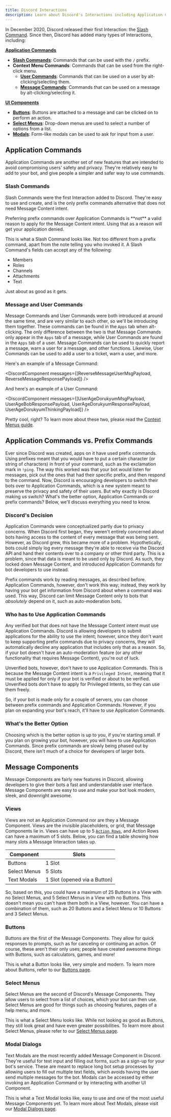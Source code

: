 ```yaml
---
title: Discord Interactions
description: Learn about Discord's Interactions including Application Commands and UI Components.
---
```



In December 2020, Discord released their first Interaction: the [Slash Command](https://discord.com/developers/docs/interactions/application-commands#slash-commands). Since then, Discord has added many types of Interactions, including:

**[Application Commands](https://discord.com/developers/docs/interactions/application-commands)**

- **[Slash Commands](https://discord.com/developers/docs/interactions/application-commands#slash-commands)**: Commands that can be used with the `/` prefix.
- **Context Menu Commands**: Commands that can be used from the right-click menu.
    - **[User Commands](https://discord.com/developers/docs/interactions/application-commands#user-commands)**: Commands that can be used on a user by alt-clicking/selecting them.
    - **[Message Commands](https://discord.com/developers/docs/interactions/application-commands#message-commands)**: Commands that can be used on a message by alt-clicking/selecting it.

**[UI Components](https://discord.com/developers/docs/interactions/message-components)**

- **[Buttons](https://discord.com/developers/docs/interactions/message-components#buttons)**: Buttons are attached to a message and can be clicked on to perform an action.
- **[Select Menus](https://discord.com/developers/docs/interactions/message-components#select-menus)**: Drop-down menus are used to select a number of options from a list.
- **[Modals](https://discord.com/developers/docs/interactions/message-components#text-inputs)**: Form-like modals can be used to ask for input from a user.

## Application Commands

Application Commands are another set of new features that are intended to avoid compromising users' safety and privacy. They're relatively easy to add to your bot, and give people a simpler and safer way to use commands.

### Slash Commands

Slash Commands were the first Interaction added to Discord. They're easy to use and create, and is the only prefix commands alternative that does not need Message Content intent.

<Aside type="note">
    Preferring prefix commands over Application Commands is **not** a valid reason to apply for the Message Content intent. Using that as a reason
    will get your application denied.
</Aside>

<DiscordComponent messages={[PingResponsePayload]} />

This is what a Slash Command looks like. Not too different from a prefix command, apart from the note telling you who invoked it. A Slash Command's fields can accept any of the following:

- Members
- Roles
- Channels
- Attachments
- Text

Just about as good as it gets.

### Message and User Commands

Message Commands and User Commands were both introduced at around the same time, and are very similar to each other, so we'll be introducing them together. These commands can be found in the `Apps` tab when alt-clicking. The only difference between the two is that Message Commands only appear in the `Apps` tab of a message, while User Commands are found in the `Apps` tab of a user. Message Commands can be used to quickly report a message, warn a user for a message, and other functions. Likewise, User Commands can be used to add a user to a ticket, warn a user, and more.

Here's an example of a Message Command:

<DiscordComponent messages={[ReverseMessageUserMsgPayload, ReverseMessageResponsePayload]} />

And here's an example of a User Command:

<DiscordComponent messages={[UserAgeDorukyumMsgPayload, UserAgeBobResponsePayload, UserAgeDorukyumResponsePayload, UserAgeDorukyumThinkingPayload]} />

Pretty cool, right? To learn more about these two, please read the [Context Menus guide](/interactions/application-commands/context-menus/).

## Application Commands vs. Prefix Commands

Ever since Discord was created, apps on it have used prefix commands. Using prefixes meant that you would have to put a certain character (or string of characters) in front of your command, such as the exclamation mark in `!ping`. The way this worked was that your bot would listen for messages, pick out the ones that had their specific prefix, and then respond to the command. Now, Discord is encouraging developers to switch their bots over to Application Commands, which is a new system meant to preserve the privacy and safety of their users. But why exactly is Discord making us switch? What's the better option, Application Commands or prefix commands? Below, we'll discuss everything you need to know.

### Discord's Decision

Application Commands were conceptualized partly due to privacy concerns. When Discord first began, they weren't entirely concerned about bots having access to the content of every message that was being sent. However, as Discord grew, this became more of a problem. Hypothetically, bots could simply log every message they're able to receive via the Discord API and hand their contents over to a company or other third party. This is a problem, since that data is meant to be used only by Discord. As such, they locked down Message Content, and introduced Application Commands for bot developers to use instead.

Prefix commands work by reading messages, as described before. Application Commands, however, don't work this way; instead, they work by having your bot get information from Discord about when a command was used. This way, Discord can limit Message Content only to bots that _absolutely_ depend on it, such as auto-moderation bots.

### Who has to Use Application Commands

Any verified bot that does not have the Message Content intent must use Application Commands. Discord is allowing developers to submit applications for the ability to use the intent; however, since they don't want to keep supporting prefix commands due to privacy concerns, they will automatically decline any application that includes only that as a reason. So, if your bot doesn't have an auto-moderation feature (or any other functionality that requires Message Content), you're out of luck.

Unverified bots, however, don't have to use Application Commands. This is because the Message Content intent is a `Privileged Intent`, meaning that it must be applied for only if your bot is verified or about to be verified. Unverified bots don't have to apply for Privileged Intents, so they can use them freely.

So, if your bot is made only for a couple of servers, you can choose between prefix commands and Application Commands. However, if you plan on expanding your bot's reach, it'll have to use Application Commands.

### What's the Better Option

Choosing which is the better option is up to you, if you're starting small. If you plan on growing your bot, however, you will have to use Application Commands. Since prefix commands are slowly being phased out by Discord, there isn't much of a choice for developers of larger bots.

## Message Components

Message Components are fairly new features in Discord, allowing developers to give their bots a fast and understandable user interface. Message Components are easy to use and make your bot look modern, sleek, and downright awesome.

### Views

Views are not an Application Command nor are they a Message Component. Views are the invisible placeholders, or grid, that Message Components lie in. Views can have up to 5 [`Action Rows`](https://docs.pycord.dev/en/stable/api/models.html#discord.ActionRow), and Action Rows can have a maximum of 5 slots. Below, you can find a table showing how many slots a Message Interaction takes up.

| Component    | Slots                        |
| ------------ | ---------------------------- |
| Buttons      | 1 Slot                       |
| Select Menus | 5 Slots                      |
| Text Modals  | 1 Slot (opened via a Button) |

So, based on this, you could have a maximum of 25 Buttons in a View with no Select Menus, and 5 Select Menus in a View with no Buttons. This doesn't mean you can't have them both in a View, however. You can have a combination of them, such as 20 Buttons and a Select Menu or 10 Buttons and 3 Select Menus.

### Buttons

Buttons are the first of the Message Components. They allow for quick responses to prompts, such as for canceling or continuing an action. Of course, these aren't their only uses; people have created awesome things with Buttons, such as calculators, games, and more!

<DiscordComponent messages={[ButtonsExamplePayload]} />

This is what a Button looks like, very simple and modern. To learn more about Buttons, refer to our [Buttons page](/interactions/ui-components/buttons/).

### Select Menus

Select Menus are the second of Discord's Message Components. They allow users to select from a list of choices, which your bot can then use. Select Menus are good for things such as choosing features, pages of a help menu, and more.

<DiscordComponent messages={[SelectMenuExamplePayload]} />

This is what a Select Menu looks like. While not looking as good as Buttons, they still look great and have even greater possibilities. To learn more about Select Menus, please refer to our [Select Menus page](/interactions/ui-components/dropdowns/).

### Modal Dialogs

Text Modals are the most recently added Message Component in Discord. They're useful for text input and filling out forms, such as a sign-up for your bot's service. These are meant to replace long bot setup processes by allowing users to fill out multiple text fields, which avoids having the user send multiple messages for the bot. Modals can be accessed by either invoking an Application Command or by interacting with another UI Component.

<DiscordComponent messages={[ModalButtonPayload]} />

This is what a Text Modal looks like, easy to use and one of the most useful Message Components yet. To learn more about Text Modals, please visit our [Modal Dialogs page](/interactions/ui-components/modal-dialogs/).
